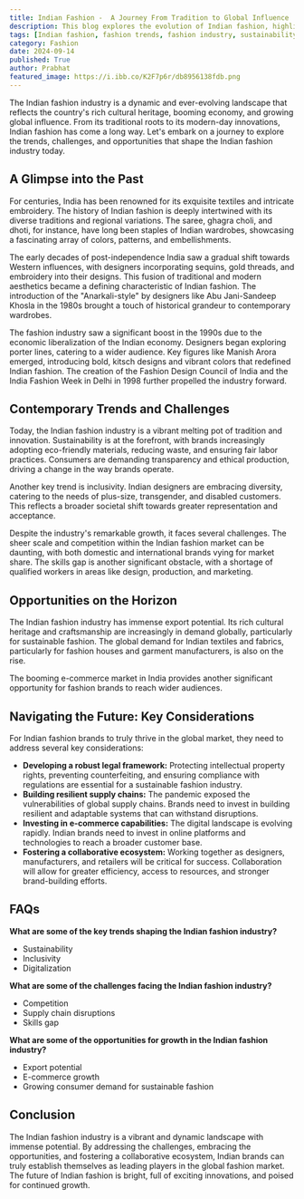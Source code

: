 ```yaml
---
title: Indian Fashion -  A Journey From Tradition to Global Influence
description: This blog explores the evolution of Indian fashion, highlighting its rich heritage, contemporary trends like sustainability and inclusivity, challenges faced by the industry, and opportunities for growth in the global market.
tags: [Indian fashion, fashion trends, fashion industry, sustainability, inclusivity, global fashion, ecommerce, design, textiles, culture]
category: Fashion
date: 2024-09-14
published: True
author: Prabhat
featured_image: https://i.ibb.co/K2F7p6r/db8956138fdb.png
---
```



The Indian fashion industry is a dynamic and ever-evolving landscape that reflects the country's rich cultural heritage, booming economy, and growing global influence. From its traditional roots to its modern-day innovations, Indian fashion has come a long way. Let's embark on a journey to explore the trends, challenges, and opportunities that shape the Indian fashion industry today.

##  A Glimpse into the Past

For centuries, India has been renowned for its exquisite textiles and intricate embroidery. The history of Indian fashion is deeply intertwined with its diverse traditions and regional variations.  The saree, ghagra choli, and dhoti, for instance, have long been staples of Indian wardrobes, showcasing a fascinating array of colors, patterns, and embellishments. 

The early decades of post-independence India saw a gradual shift towards Western influences, with designers incorporating sequins, gold threads, and embroidery into their designs. This fusion of traditional and modern aesthetics became a defining characteristic of Indian fashion. The introduction of the "Anarkali-style" by designers like Abu Jani-Sandeep Khosla in the 1980s brought a touch of historical grandeur to contemporary wardrobes. 

The fashion industry saw a significant boost in the 1990s due to the economic liberalization of the Indian economy. Designers began exploring porter lines, catering to a wider audience. Key figures like Manish Arora emerged, introducing bold, kitsch designs and vibrant colors that redefined Indian fashion. The creation of the Fashion Design Council of India and the India Fashion Week in Delhi in 1998 further propelled the industry forward.

##  Contemporary Trends and Challenges

Today, the Indian fashion industry is a vibrant melting pot of tradition and innovation. Sustainability is at the forefront, with brands increasingly adopting eco-friendly materials, reducing waste, and ensuring fair labor practices. Consumers are demanding transparency and ethical production, driving a change in the way brands operate. 

Another key trend is inclusivity. Indian designers are embracing diversity, catering to the needs of plus-size, transgender, and disabled customers. This reflects a broader societal shift towards greater representation and acceptance. 

Despite the industry's remarkable growth, it faces several challenges. The sheer scale and competition within the Indian fashion market can be daunting, with both domestic and international brands vying for market share. The skills gap is another significant obstacle, with a shortage of qualified workers in areas like design, production, and marketing. 

##  Opportunities on the Horizon

The Indian fashion industry has immense export potential. Its rich cultural heritage and craftsmanship are increasingly in demand globally, particularly for sustainable fashion. The global demand for Indian textiles and fabrics, particularly for fashion houses and garment manufacturers, is also on the rise. 

The booming e-commerce market in India provides another significant opportunity for fashion brands to reach wider audiences.  

##  Navigating the Future: Key Considerations

For Indian fashion brands to truly thrive in the global market, they need to address several key considerations:

* **Developing a robust legal framework:**  Protecting intellectual property rights, preventing counterfeiting, and ensuring compliance with regulations are essential for a sustainable fashion industry. 
* **Building resilient supply chains:**  The pandemic exposed the vulnerabilities of global supply chains. Brands need to invest in building resilient and adaptable systems that can withstand disruptions.
* **Investing in e-commerce capabilities:** The digital landscape is evolving rapidly. Indian brands need to invest in online platforms and technologies to reach a broader customer base.
* **Fostering a collaborative ecosystem:**  Working together as designers, manufacturers, and retailers will be critical for success. Collaboration will allow for greater efficiency, access to resources, and stronger brand-building efforts. 

##  FAQs

**What are some of the key trends shaping the Indian fashion industry?**

* Sustainability
* Inclusivity
* Digitalization 

**What are some of the challenges facing the Indian fashion industry?**

* Competition
* Supply chain disruptions
* Skills gap

**What are some of the opportunities for growth in the Indian fashion industry?**

* Export potential
* E-commerce growth
* Growing consumer demand for sustainable fashion

##  Conclusion

The Indian fashion industry is a vibrant and dynamic landscape with immense potential. By addressing the challenges, embracing the opportunities, and fostering a collaborative ecosystem, Indian brands can truly establish themselves as leading players in the global fashion market.  The future of Indian fashion is bright, full of exciting innovations, and poised for continued growth.